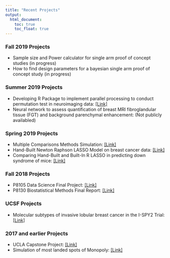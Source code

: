 ```yaml
---
title: "Recent Projects"
output:
  html_document: 
    toc: true
    toc_float: true
---
```


### Fall 2019 Projects
- Sample size and Power calculator for single arm proof of concept studies (in progress)
- How to find design parameters for a bayesian single arm proof of concept study (in progress)

### Summer 2019 Projects
- Developing R Package to implement parallel processing to conduct permutation test in neuroimaging data: [[Link]](https://zeloszhu.com/parPerm)
- Neural network to assess quantification of breast MRI fibroglandular tissue (FGT) and background
parenchymal enhancement: (Not publicly availabled)

### Spring 2019 Projects
- Multiple Comparisons Methods Simulation: [[Link]](./Docs/group1_report.pdf)
- Hand-Built Newton Raphson LASSO Model on breast cancer data: [[Link]](./Docs/Computing_Group_Project2 (2).pdf)
- Comparing Hand-Built and Built-In R LASSO in predicting down syndrome of mice: [[Link]](./Docs/Computing_Group_Project3.pdf)

### Fall 2018 Projects
- P8105 Data Science Final Project: [[Link]](https://nevilleq.github.io/p8105_fp_qzal/)
- P8130 Biostatistical Methods Final Report: [[Link]](https://github.com/alyssamv/p8130_final_proj/blob/master/Report_Group3.pdf)

### UCSF Projects
- Molecular subtypes of invasive lobular breast cancer in the I-SPY2 Trial: [[Link]](http://sabcs18.posterview.com/nosl/i/PD7-06)

<script async class="speakerdeck-embed" data-id="12bd7436b1004028af449e20fa7b4444" data-ratio="1.77777777777778" src="//speakerdeck.com/assets/embed.js"></script>

### 2017 and earlier Projects
- UCLA Capstone Project: [[Link]](./Docs/stat141report.pdf)
- Simulation of most landed spots of Monopoly: [[Link]](https://github.com/zdz2101/Monopoly-/blob/master/Monopoly.md)